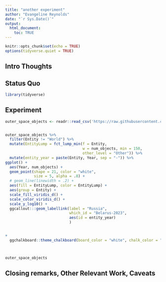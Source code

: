 ```yaml
---
title: "another experiment"
author: "Evangeline Reynolds"
date: "`r Sys.Date()`"
output: 
  html_document:
    toc: TRUE
---
```


```r
knitr::opts_chunk$set(echo = TRUE)
options(tidyverse.quiet = TRUE)
```




## Intro Thoughts


## Status Quo

```r
library(tidyverse)

```

## Experiment

```r
outer_space_objects <- readr::read_csv('https://raw.githubusercontent.com/rfordatascience/tidytuesday/master/data/2024/2024-04-23/outer_space_objects.csv')


outer_space_objects %>% 
  filter(Entity != "World") %>% 
  mutate(EntityLump = fct_lump_min(f = Entity, 
                                   w = num_objects, min = 150, 
                                   other_level = "Other")) %>% 
  mutate(entity_year = paste(Entity, Year, sep = "-")) %>% 
ggplot() + 
  aes(Year, num_objects) + 
  geom_point(shape = 21, color = "white",
             size = 5, alpha = .8) +
  # geom_line(linewidth = .2) + 
  aes(fill = EntityLump, color = EntityLump) + 
  aes(group = Entity) + 
  scale_fill_viridis_d() + 
  scale_color_viridis_d() +
  scale_y_log10() + 
  ggcallout:::geom_labellink(label = "Russia",
                             which_id = "Belarus-2023",
                             aes(id = entity_year)
                             )


+ 
  ggchalkboard::theme_chalkboard(board_color = "white", chalk_color = "gray10")



outer_space_objects
```



## Closing remarks, Other Relevant Work, Caveats
